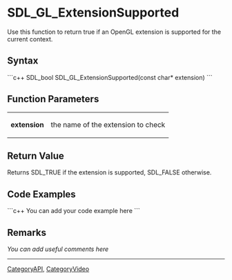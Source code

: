 <!-- pragma section-numbers off -->
<!-- pragma disable-camelcase -->

= SDL_GL_ExtensionSupported =
Use this function to return true if an OpenGL extension is supported for the current context.


== Syntax ==
```c++
SDL_bool SDL_GL_ExtensionSupported(const char* extension)
```

== Function Parameters ==
{|
|'''extension'''
|the name of the extension to check
|}

== Return Value ==
Returns SDL_TRUE if the extension is supported, SDL_FALSE otherwise. 

== Code Examples ==
```c++
You can add your code example here
```

== Remarks ==
''You can add useful comments here''


----
[[CategoryAPI]], [[CategoryVideo]]
